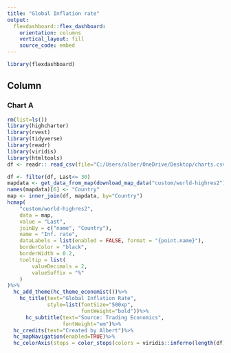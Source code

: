 ---
title: "Global Inflation rate"
output: 
  flexdashboard::flex_dashboard:
    orientation: columns
    vertical_layout: fill
    source_code: embed
---

```{r setup, include=FALSE}
library(flexdashboard)
```

Column {data-width=1000}
-----------------------------------------------------------------------

### Chart A

```{r}
rm(list=ls())
library(highcharter)
library(rvest)
library(tidyverse)
library(readr)
library(viridis)
library(htmltools)
df <- readr:: read_csv(file="C:/Users/alber/OneDrive/Desktop/charts.csv/eddie_donmez.csv")

df <- filter(df, Last<= 30)
mapdata <- get_data_from_map(download_map_data("custom/world-highres2"))
names(mapdata)[6] <- "Country"
map <- inner_join(df, mapdata, by="Country")
hcmap(
    "custom/world-highres2",
    data = map,
    value = "Last",
    joinBy = c("name", "Country"),
    name = "Inf. rate",
    dataLabels = list(enabled = FALSE, format = "{point.name}"),
    borderColor = "black",
    borderWidth = 0.2,
    tooltip = list(
        valueDecimals = 2,
        valueSuffix = "%"
    )
)%>%
  hc_add_theme(hc_theme_economist())%>%
    hc_title(text="Global Inflation Rate", 
             style=list(fontSize="500xp", 
                        fontWeight="bold"))%>%
      hc_subtitle(text="Source: Trading Economics",
                  fontWeight="em")%>%
  hc_credits(text="Created by Albert")%>%
  hc_mapNavigation(enabled=TRUE)%>%
  hc_colorAxis(stops = color_stops(colors = viridis::inferno(length(df))))
```
